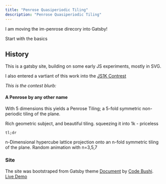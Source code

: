 ```yaml
---
title: "Penrose Quasiperiodic Tiling"
description: "Penrose Quasiperiodic Tiling"
---
```


I am moving the im-penrose direcory into Gatsby!

Start with  <Link to="/basics/">the basics</Link>

## History
This is a gatsby site, building on some early JS experiments, mostly in SVG.

I also entered a vartiant of this work into the [JS1K Contrest](https://js1k.com/2013-spring/demo/1437)

*This is the contest blurb:*

#### A Penrose by any other name

With 5 dimensions this yields a Penrose Tiling;
a 5-fold symmetric non-periodic tiling of the plane.

Rich geometric subject, and beautiful tiling.
squeezing it into 1k - priceless

`tl;dr`

n-Dimensional hypercube lattice projection onto an n-fold symmetric tiling of the plane.
Random animation with n=3,5,7

### Site

The site was bootstraped from Gatsby theme [Document](https://github.com/codebushi/gatsby-theme-document)
 by [Code Bushi](https://codebushi.com/gatsby-starters-and-themes/).
 [Live Demo](https://gatsby-theme-document.netlify.com/)
